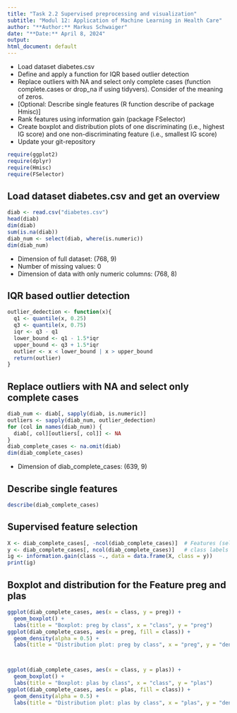 ```yaml
---
title: "Task 2.2 Supervised preprocessing and visualization"
subtitle: "Modul 12: Application of Machine Learning in Health Care"
author: "**Author:** Markus Schwaiger"
date: "**Date:** April 8, 2024"
output:
html_document: default
---
```

- Load dataset diabetes.csv
- Define and apply a function for IQR based outlier detection
- Replace outliers with NA and select only complete cases (function complete.cases or drop_na if using tidyvers). Consider of the meaning of zeros. 
- [Optional: Describe single features (R function describe of package Hmisc)]
- Rank features using information gain (package FSelector)
- Create boxplot and distribution plots of one discriminating (i.e., highest IG score) and one non-discriminating feature (i.e., smallest IG score)
- Update your git-repository
```r
require(ggplot2)
require(dplyr)
require(Hmisc)
require(FSelector)
```

## Load dataset diabetes.csv and get an overview
```r
diab <- read.csv("diabetes.csv")
head(diab)
dim(diab)
sum(is.na(diab))
diab_num <- select(diab, where(is.numeric))
dim(diab_num)
```

- Dimension of full dataset: (768, 9)
- Number of missing values: 0
- Dimension of data with only numeric columns: (768, 8)

## IQR based outlier detection
```r
outlier_dedection <- function(x){
  q1 <- quantile(x, 0.25)
  q3 <- quantile(x, 0.75)
  iqr <- q3 - q1
  lower_bound <- q1 - 1.5*iqr
  upper_bound <- q3 + 1.5*iqr
  outlier <- x < lower_bound | x > upper_bound
  return(outlier)
}
```

## Replace outliers with NA and select only complete cases
```r
diab_num <- diab[, sapply(diab, is.numeric)]
outliers <- sapply(diab_num, outlier_dedection)
for (col in names(diab_num)) {
  diab[, col][outliers[, col]] <- NA
}
diab_complete_cases <- na.omit(diab)
dim(diab_complete_cases)
```
- Dimension of diab_complete_cases: (639, 9)


## Describe single features
```r
describe(diab_complete_cases)
```

## Supervised feature selection
```r
X <- diab_complete_cases[, -ncol(diab_complete_cases)]  # Features (select all rows and last column not)
y <- diab_complete_cases[, ncol(diab_complete_cases)]   # class labels (all rows and only last column)
ig <- information.gain(class ~., data = data.frame(X, class = y))
print(ig)

```

## Boxplot and distribution for the Feature preg and plas

```r
ggplot(diab_complete_cases, aes(x = class, y = preg)) +
  geom_boxplot() +
  labs(title = "Boxplot: preg by class", x = "class", y = "preg")
ggplot(diab_complete_cases, aes(x = preg, fill = class)) +
  geom_density(alpha = 0.5) +
  labs(title = "Distribution plot: preg by class", x = "preg", y = "density")



ggplot(diab_complete_cases, aes(x = class, y = plas)) +
  geom_boxplot() +
  labs(title = "Boxplot: plas by class", x = "class", y = "plas")
ggplot(diab_complete_cases, aes(x = plas, fill = class)) +
  geom_density(alpha = 0.5) +
  labs(title = "Distribution plot: plas by class", x = "plas", y = "density")

```

